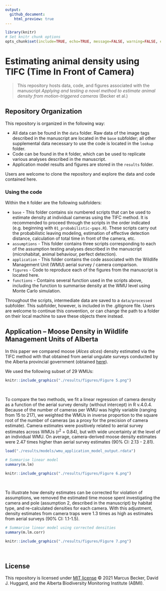 ```yaml
---
output:
  github_document:
    html_preview: true
---
```


```r
library(knitr)
# Set knitr chunk options
opts_chunk$set(include=TRUE, echo=TRUE, message=FALSE, warning=FALSE, eval=TRUE, fig.path = "man/figures/")
```

# Estimating animal density using TIFC (Time In Front of Camera)

> This repository hosts data, code, and figures associated with the manuscript *Applying and testing a novel method to estimate animal density from motion-triggered cameras* (Becker et al.)

## Repository Organization

This repository is organized in the following way:

  + All data can be found in the `data` folder. Raw data of the image tags described in the manuscript are located in the `base` subfolder; all other      supplemental data necessary to use the code is located in the `lookup` folder.
  + Code can be found in the `R` folder, which can be used to replicate various analyses described in the manuscript.
  + Application model results and figures are stored in the `results` folder.
  
Users are welcome to clone the repository and explore the data and code contained here. 
  
### Using the code

Within the `R` folder are the following subfolders:

  + `base` - This folder contains six numbered scripts that can be used to estimate density at individual cameras using the TIFC method. It is recommended to proceed through the scripts in the order indicated (e.g. beginning with `01_probabilistic-gaps.R`). These scripts carry out the probabilistic leaving modeling, estimation of effective detection distance, calculation of total time in front of the camera, etc. 
  + `assumptions` - This folder contains three scripts corresponding to each of the assumption testing analyses described in the manuscript (microhabitat, animal behaviour, perfect detection).
  + `application` - This folder contains the code associated with the Wildlife Management Unit (WMU) aerial survey / camera comparison.
  + `figures` - Code to reproduce each of the figures from the manuscript is located here.
  + `functions` - Contains several function used in the scripts above, including the function to summarise density at the WMU level using Monte Carlo simulation.
  
Throughout the scripts, intermediate data are saved to a `data/processed` subfolder. This subfolder, however, is included in the .gitignore file. Users are welcome to continue this convention, or can change the path to a folder on their local machine to save these objects there instead. 
  
## Application -- Moose Density in Wildlife Management Units of Alberta

In this paper we compared moose (*Alces alces*) density estimated via the TIFC method with that obtained from aerial ungulate surveys conducted by the Alberta provincial government (obtained [here](https://www.alberta.ca/aerial-wildlife-survey-reports.aspx)).

We used the following subset of 29 WMUs:

```r

knitr::include_graphics("./results/figures/Figure 5.png")

```

<br>

To compare the two methods, we fit a linear regression of camera density as a function of the aerial survey density (without intercept) in R v.4.0.4. Because of the number of cameras per WMU was highly variable (ranging from 15 to 217), we weighted the WMUs in inverse proportion to the square root of the number of cameras (as a proxy for the precision of camera estimate). Camera estimates were positively related to aerial survey estimates across WMUs (r^2^ = 0.84), but with wide uncertainty at the level of an individual WMU. On average, camera-derived moose density estimates were 2.47 times higher than aerial survey estimates (90% CI: 2.13 - 2.81).

```r

load("./results/models/wmu_application_model_output.rdata")

# Summarise linear model
summary(m.lm)

knitr::include_graphics("./results/figures/Figure 6.png")

```

<br>

To illustrate how density estimates can be corrected for violation of assumptions, we removed the estimated time moose spent investigating the camera and pole (assumption 2, described in the manuscript) by habitat type, and re-calculated densities for each camera. With this adjustment, density estimates from camera traps were 1.3 times as high as estimates from aerial surveys (90% CI: 1.1-1.5).

```r

# Summarise linear model using corrected densities
summary(m.lm.corr)

knitr::include_graphics("./results/figures/Figure 7.png")

```

<br>

## License 

This repository is licensed under [MIT license](https://github.com/mabecker89/tifc-method/blob/main/LICENSE) © 2021 Marcus Becker, David J. Huggard, and the Alberta Biodiversity Monitoring Institute (ABMI). 








